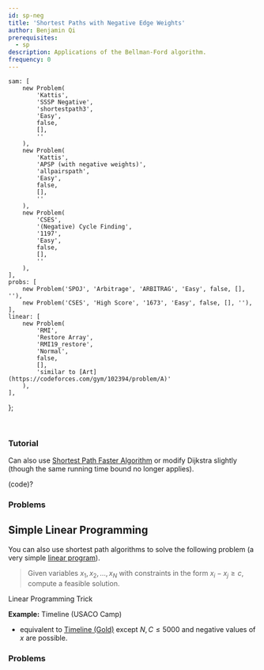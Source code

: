 ```yaml
---
id: sp-neg
title: 'Shortest Paths with Negative Edge Weights'
author: Benjamin Qi
prerequisites:
  - sp
description: Applications of the Bellman-Ford algorithm.
frequency: 0
---
```



	sam: [
		new Problem(
			'Kattis',
			'SSSP Negative',
			'shortestpath3',
			'Easy',
			false,
			[],
			''
		),
		new Problem(
			'Kattis',
			'APSP (with negative weights)',
			'allpairspath',
			'Easy',
			false,
			[],
			''
		),
		new Problem(
			'CSES',
			'(Negative) Cycle Finding',
			'1197',
			'Easy',
			false,
			[],
			''
		),
	],
	probs: [
		new Problem('SPOJ', 'Arbitrage', 'ARBITRAG', 'Easy', false, [], ''),
		new Problem('CSES', 'High Score', '1673', 'Easy', false, [], ''),
	],
	linear: [
		new Problem(
			'RMI',
			'Restore Array',
			'RMI19_restore',
			'Normal',
			false,
			[],
			'similar to [Art](https://codeforces.com/gym/102394/problem/A)'
		),
	],
};

<Problems problems={problems.sam} />

<br />

### Tutorial

<Resources title="SSSP Negative">
	<Resource source="CPH" title="13.1"></Resource>
	<Resource
		source="cp-algo"
		title="Bellman-Ford"
		url="graph/bellman_ford.html"
	></Resource>
	<Resource
		source="cp-algo"
		title="Finding Negative Cycle"
		url="finding-negative-cycle-in-graph.html"
	></Resource>
	<Resource
		source="TC"
		title="Intro to Graphs Section 3"
		url="introduction-to-graphs-and-their-data-structures-section-3/"
	></Resource>
	<Resource source="CP2" title="4.4.4 - SSSP on Weighted Graph"></Resource>
</Resources>

Can also use [Shortest Path Faster Algorithm](https://en.wikipedia.org/wiki/Shortest_Path_Faster_Algorithm) or modify Dijkstra slightly (though the same running time bound no longer applies).

(code)?

### Problems

<Problems problems={problems.probs} />

## Simple Linear Programming

You can also use shortest path algorithms to solve the following problem (a very simple [linear program](https://en.wikipedia.org/wiki/Linear_programming)).

> Given variables $x_1,x_2,\ldots,x_N$ with constraints in the form $x_i-x_j\ge c$, compute a feasible solution.

<Resources>
	<Resource
		source="MIT"
		title="Slides from Intro to Algorithms"
		url="https://www.cs.rit.edu/~spr/COURSES/ALG/MIT/lec18.pdf"
	>
		Linear Programming Trick
	</Resource>
</Resources>

**Example:** Timeline (USACO Camp)

- equivalent to [Timeline (Gold)](http://www.usaco.org/index.php?page=viewproblem2&cpid=1017) except $N,C\le 5000$ and negative values of $x$ are possible.

### Problems

<Problems problems={problems.linear} />
